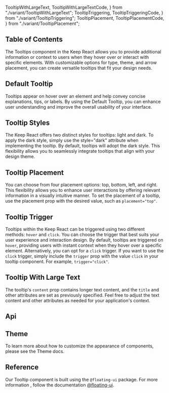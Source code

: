   TooltipWithLargeText,
  TooltipWithLargeTextCode,
} from "./variant/TooltipWithLargeText";
  TooltipTriggering,
  TooltipTriggeringCode,
} from "./variant/TooltipTriggering";
  TooltipPlacement,
  TooltipPlacementCode,
} from "./variant/TooltipPlacement";



## Table of Contents

The Tooltips component in the Keep React allows you to provide additional information or context to users when they hover over or interact with specific elements. With customizable options for type, theme, and arrow placement, you can create versatile tooltips that fit your design needs.

## Default Tooltip

Tooltips appear on hover over an element and help convey concise explanations, tips, or labels. By using the Default Tooltip, you can enhance user understanding and improve the overall usability of your interface.

<CodePreview github="Tooltip" code={DefaultTooltipCode}>
  <DefaultTooltip />
</CodePreview>

## Tooltip Styles

The Keep React offers two distinct styles for tooltips: light and dark. To apply the dark style, simply use the style="dark" attribute when implementing the tooltip. By default, tooltips will adopt the dark style. This flexibility allows you to seamlessly integrate tooltips that align with your design theme.

<CodePreview github="Tooltip" code={TooltipStylesCode}>
  <TooltipStyles />
</CodePreview>

## Tooltip Placement

You can choose from four placement options: top, bottom, left, and right. This flexibility allows you to enhance user interactions by offering relevant information in a visually intuitive manner. To set the placement of a tooltip, use the placement prop with the desired value, such as `placement="top"`.

<CodePreview github="Tooltip" code={TooltipPlacementCode}>
  <TooltipPlacement />
</CodePreview>

## Tooltip Trigger

Tooltips within the Keep React can be triggered using two different methods: `hover` and `click`. You can choose the trigger that best suits your user experience and interaction design. By default, tooltips are triggered on `hover`, providing users with instant context when they hover over a specific element. Alternatively, you can opt for a `click` trigger. If you want to use the `click` trigger, simply include the `trigger` prop with the value `click` in your tooltip component. For example, `trigger="click"`.

<CodePreview github="Tooltip" code={TooltipTriggeringCode}>
  <TooltipTriggering />
</CodePreview>

## Tooltip With Large Text

The tooltip's `content` prop contains longer text content, and the `title` and other attributes are set as previously specified. Feel free to adjust the text content and other attributes as needed for your application's context.

<CodePreview github="Tooltip" code={TooltipWithLargeTextCode}>
  <TooltipWithLargeText />
</CodePreview>

## Api

<ComponentApi data={tooltipDataApi} />

## Theme

To learn more about how to customize the appearance of components, please see the Theme docs.

<CssThemePreview code={useTheme().theme.tooltip} />

## Reference

Our Tooltip component is built using the `@floating-ui` package. For more information , follow the documentation [@floating-ui](https://floating-ui.com).
